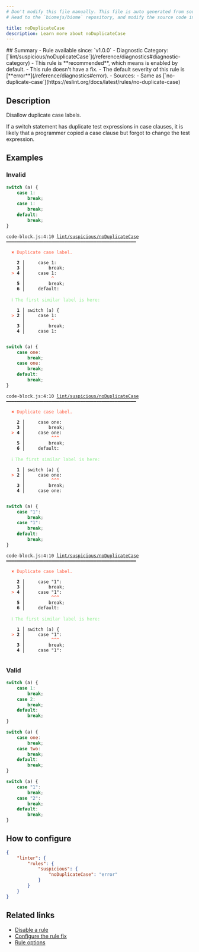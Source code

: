```yaml
---
# Don't modify this file manually. This file is auto generated from source, and you will lose your changes next time the website is built.
# Head to the `biomejs/biome` repository, and modify the source code in there.

title: noDuplicateCase
description: Learn more about noDuplicateCase
---
```


<Tabs>
<TabItem label="JavaScript (and super languages)" icon="seti:javascript">
## Summary
- Rule available since: `v1.0.0`
- Diagnostic Category: [`lint/suspicious/noDuplicateCase`](/reference/diagnostics#diagnostic-category)
- This rule is **recommended**, which means is enabled by default.
- This rule doesn't have a fix.
- The default severity of this rule is [**error**](/reference/diagnostics#error).
- Sources: 
  - Same as [`no-duplicate-case`](https://eslint.org/docs/latest/rules/no-duplicate-case)

## Description
Disallow duplicate case labels.

If a switch statement has duplicate test expressions in case clauses, it is likely that a programmer copied a case clause but forgot to change the test expression.

## Examples

### Invalid

```js
switch (a) {
    case 1:
        break;
    case 1:
        break;
    default:
        break;
}
```

<pre class="language-text"><code class="language-text">code-block.js:4:10 <a href="https://biomejs.dev/linter/rules/no-duplicate-case">lint/suspicious/noDuplicateCase</a> ━━━━━━━━━━━━━━━━━━━━━━━━━━━━━━━━━━━━━━━━━━━━━━━━━<br /><br />  <strong><span style="color: Tomato;">✖</span></strong> <span style="color: Tomato;">Duplicate case label.</span><br />  <br />    <strong>2 │ </strong>    case 1:<br />    <strong>3 │ </strong>        break;<br />  <strong><span style="color: Tomato;">&gt;</span></strong> <strong>4 │ </strong>    case 1:<br />   <strong>   │ </strong>         <strong><span style="color: Tomato;">^</span></strong><br />    <strong>5 │ </strong>        break;<br />    <strong>6 │ </strong>    default:<br />  <br />  <strong><span style="color: lightgreen;">ℹ</span></strong> <span style="color: lightgreen;">The first similar label is here:</span><br />  <br />    <strong>1 │ </strong>switch (a) &#123;<br />  <strong><span style="color: Tomato;">&gt;</span></strong> <strong>2 │ </strong>    case 1:<br />   <strong>   │ </strong>         <strong><span style="color: Tomato;">^</span></strong><br />    <strong>3 │ </strong>        break;<br />    <strong>4 │ </strong>    case 1:<br />  <br /></code></pre>

```js
switch (a) {
    case one:
        break;
    case one:
        break;
    default:
        break;
}
```

<pre class="language-text"><code class="language-text">code-block.js:4:10 <a href="https://biomejs.dev/linter/rules/no-duplicate-case">lint/suspicious/noDuplicateCase</a> ━━━━━━━━━━━━━━━━━━━━━━━━━━━━━━━━━━━━━━━━━━━━━━━━━<br /><br />  <strong><span style="color: Tomato;">✖</span></strong> <span style="color: Tomato;">Duplicate case label.</span><br />  <br />    <strong>2 │ </strong>    case one:<br />    <strong>3 │ </strong>        break;<br />  <strong><span style="color: Tomato;">&gt;</span></strong> <strong>4 │ </strong>    case one:<br />   <strong>   │ </strong>         <strong><span style="color: Tomato;">^</span></strong><strong><span style="color: Tomato;">^</span></strong><strong><span style="color: Tomato;">^</span></strong><br />    <strong>5 │ </strong>        break;<br />    <strong>6 │ </strong>    default:<br />  <br />  <strong><span style="color: lightgreen;">ℹ</span></strong> <span style="color: lightgreen;">The first similar label is here:</span><br />  <br />    <strong>1 │ </strong>switch (a) &#123;<br />  <strong><span style="color: Tomato;">&gt;</span></strong> <strong>2 │ </strong>    case one:<br />   <strong>   │ </strong>         <strong><span style="color: Tomato;">^</span></strong><strong><span style="color: Tomato;">^</span></strong><strong><span style="color: Tomato;">^</span></strong><br />    <strong>3 │ </strong>        break;<br />    <strong>4 │ </strong>    case one:<br />  <br /></code></pre>

```js
switch (a) {
    case "1":
        break;
    case "1":
        break;
    default:
        break;
}
```

<pre class="language-text"><code class="language-text">code-block.js:4:10 <a href="https://biomejs.dev/linter/rules/no-duplicate-case">lint/suspicious/noDuplicateCase</a> ━━━━━━━━━━━━━━━━━━━━━━━━━━━━━━━━━━━━━━━━━━━━━━━━━<br /><br />  <strong><span style="color: Tomato;">✖</span></strong> <span style="color: Tomato;">Duplicate case label.</span><br />  <br />    <strong>2 │ </strong>    case &quot;1&quot;:<br />    <strong>3 │ </strong>        break;<br />  <strong><span style="color: Tomato;">&gt;</span></strong> <strong>4 │ </strong>    case &quot;1&quot;:<br />   <strong>   │ </strong>         <strong><span style="color: Tomato;">^</span></strong><strong><span style="color: Tomato;">^</span></strong><strong><span style="color: Tomato;">^</span></strong><br />    <strong>5 │ </strong>        break;<br />    <strong>6 │ </strong>    default:<br />  <br />  <strong><span style="color: lightgreen;">ℹ</span></strong> <span style="color: lightgreen;">The first similar label is here:</span><br />  <br />    <strong>1 │ </strong>switch (a) &#123;<br />  <strong><span style="color: Tomato;">&gt;</span></strong> <strong>2 │ </strong>    case &quot;1&quot;:<br />   <strong>   │ </strong>         <strong><span style="color: Tomato;">^</span></strong><strong><span style="color: Tomato;">^</span></strong><strong><span style="color: Tomato;">^</span></strong><br />    <strong>3 │ </strong>        break;<br />    <strong>4 │ </strong>    case &quot;1&quot;:<br />  <br /></code></pre>

### Valid

```js
switch (a) {
    case 1:
        break;
    case 2:
        break;
    default:
        break;
}
```

```js
switch (a) {
    case one:
        break;
    case two:
        break;
    default:
        break;
}
```

```js
switch (a) {
    case "1":
        break;
    case "2":
        break;
    default:
        break;
}
```

## How to configure
```json title="biome.json"
{
	"linter": {
		"rules": {
			"suspicious": {
				"noDuplicateCase": "error"
			}
		}
	}
}

```
## Related links

- [Disable a rule](/linter/#disable-a-rule)
- [Configure the rule fix](/linter#configure-the-rule-fix)
- [Rule options](/linter/#rule-options)

</TabItem>
</Tabs>

